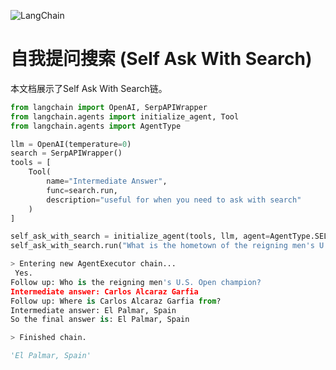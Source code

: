 

<Head>
  <script>
    {
      `(function() {
         var _hmt = _hmt || [];
(function() {
  var hm = document.createElement("script");
  hm.src = "https://hm.baidu.com/hm.js?e60fb290e204e04c5cb6f79b0ac1e697";
  var s = document.getElementsByTagName("script")[0]; 
  s.parentNode.insertBefore(hm, s);
})();
       })();`
    }
  </script>
</Head>

![LangChain](https://pica.zhimg.com/50/v2-56e8bbb52aa271012541c1fe1ceb11a2_r.gif)




自我提问搜索 (Self Ask With Search)
====


本文档展示了Self Ask With Search链。

``` python
from langchain import OpenAI, SerpAPIWrapper
from langchain.agents import initialize_agent, Tool
from langchain.agents import AgentType

llm = OpenAI(temperature=0)
search = SerpAPIWrapper()
tools = [
    Tool(
        name="Intermediate Answer",
        func=search.run,
        description="useful for when you need to ask with search"
    )
]

self_ask_with_search = initialize_agent(tools, llm, agent=AgentType.SELF_ASK_WITH_SEARCH, verbose=True)
self_ask_with_search.run("What is the hometown of the reigning men's U.S. Open champion?")

```

``` python
> Entering new AgentExecutor chain...
 Yes.
Follow up: Who is the reigning men's U.S. Open champion?
Intermediate answer: Carlos Alcaraz Garfia
Follow up: Where is Carlos Alcaraz Garfia from?
Intermediate answer: El Palmar, Spain
So the final answer is: El Palmar, Spain

> Finished chain.
```


``` python
'El Palmar, Spain'
```



